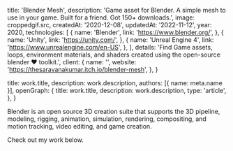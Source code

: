 



  title: 'Blender Mesh',
  description:
    'Game asset for Blender. A simple mesh to use in your game. Built for a friend. Got 150+ downloads.',
  image: croppedgif.src,
  createdAt: '2020-12-08',
  updatedAt: '2022-11-12',
  year: 2020,
  technologies: [
    {
      name: 'Blender',
      link: 'https://www.blender.org/',
    },
    {
      name: 'Unity',
      link: 'https://unity.com/',
    },
    {
      name: 'Unreal Engine 4',
      link: 'https://www.unrealengine.com/en-US',
    },
  ],
  details:
    'Find Game assets, loops, environment materials, and shaders created using the open-source blender ❤ toolkit.',
  client: {
    name: '',
    website: 'https://thesaravanakumar.itch.io/blender-mesh',
  },
}

  title: work.title,
  description: work.description,
  authors: [{ name: meta.name }],
  openGraph: {
    title: work.title,
    description: work.description,
    type: 'article',
  },
}




Blender is an open source 3D creation suite that supports the 3D pipeline, modeling, rigging, animation, simulation, rendering, compositing, and motion tracking, video editing, and game creation.

Check out my work below.

<br />
